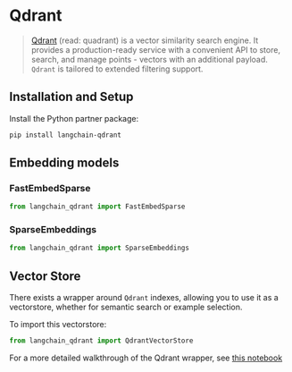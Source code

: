 # Qdrant

>[Qdrant](https://qdrant.tech/documentation/) (read: quadrant) is a vector similarity search engine.
> It provides a production-ready service with a convenient API to store, search, and manage
> points - vectors with an additional payload. `Qdrant` is tailored to extended filtering support.


## Installation and Setup

Install the Python partner package:

```bash
pip install langchain-qdrant
```

## Embedding models

### FastEmbedSparse

```python
from langchain_qdrant import FastEmbedSparse
```

### SparseEmbeddings

```python
from langchain_qdrant import SparseEmbeddings
```

## Vector Store

There exists a wrapper around `Qdrant` indexes, allowing you to use it as a vectorstore,
whether for semantic search or example selection.

To import this vectorstore:
```python
from langchain_qdrant import QdrantVectorStore
```

For a more detailed walkthrough of the Qdrant wrapper, see [this notebook](/oss/integrations/vectorstores/qdrant)
